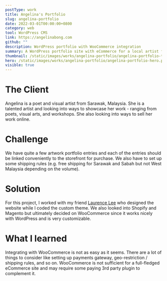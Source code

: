 ```yaml
---
postType: work
title: Angelina's Portfolio
slug: angelina-portfolio
date: 2022-03-01T00:00:00+0800
category: web
tool: WordPress CMS
link: https://angelinabong.com
github: ""
description: WordPress portfolio with WooCommerce integration
summary: A WordPress portfolio site with eCommerce for a local artist from Sarawak, Malaysia.
thumbnail: /static/images/works/angelina-portfolio/angelina-portfolio-thumbnail.png
hero: /static/images/works/angelina-portfolio/angelina-portfolio-hero.png
visible: true
---
```


# The Client

Angelina is a poet and visual artist from Sarawak, Malaysia. She is a talented artist and looking into ways to showcase her work - ranging from poets, visual arts, and workshops. She also looking into ways to sell her work online.

# Challenge

We have quite a few artwork portfolio entries and each of the entries should be linked conveniently to the storefront for purchase. We also have to set up some shipping rules (e.g. free shipping for Sarawak and Sabah but not West Malaysia depending on the volume).

# Solution

For this project, I worked with my friend <a className="underline" target="_blank" rel="noreferrer" href="https://lawrence39350.wixsite.com/laurence">Laurence Lee</a> who designed the website while I coded the custom theme.
We also looked into Shopify and Magento but ultimately decided on WooCommerce since it works nicely with WordPress and is very customizable.

# What I learned

Integrating with WooCommerce is not as easy as it seems. There are a lot of things to consider like setting up payments gateway, geo-restriction / shipping rules, and so on. WooCommerce is not sufficient for a full-fledged eCommerce site and may require some paying 3rd party plugin to complement it.
